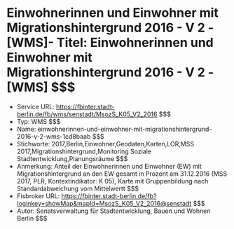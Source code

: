 # Einwohnerinnen und Einwohner mit Migrationshintergrund 2016 - V 2 - [WMS]- Titel: Einwohnerinnen und Einwohner mit Migrationshintergrund 2016 - V 2 - [WMS] $$$
- Service URL: https://fbinter.stadt-berlin.de/fb/wms/senstadt/MsozS_K05_V2_2016 $$$
- Typ: WMS $$$
- Name: einwohnerinnen-und-einwohner-mit-migrationshintergrund-2016-v-2-wms-1cd8baab $$$
- Stichworte: 2017,Berlin,Einwohner,Geodaten,Karten,LOR,MSS 2017,Migrationshintergrund,Monitoring Soziale Stadtentwicklung,Planungsräume $$$
- Anmerkung: Anteil der Einwohnerinnen und Einwohner (EW) mit Migrationshintergrund an den EW gesamt in Prozent am 31.12.2016 (MSS 2017, PLR, Kontextindikator: K 05), Karte mit Gruppenbildung nach Standardabweichung vom Mittelwertt $$$
- Fisbroker URL: https://fbinter.stadt-berlin.de/fb?loginkey=showMap&mapId=MsozS_K05_V2_2016@senstadt $$$
- Autor: Senatsverwaltung für Stadtentwicklung, Bauen und Wohnen Berlin $$$
